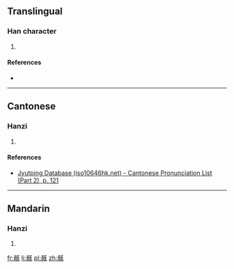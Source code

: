 ==Translingual==

===Han character===
{{Han char|rn=71|rad=无|as=09|sn=13|four=|canj=月月一女山 (BBMVU)|ids=⿰[[咼]][[旡]]}}

# {{defn|Han|sort=无09}}

====References====
* {{Han ref|kx=0485.350|dkj=13730|dj=0848.120|hdz=21148.070|uh=65E4|ud=26084}}

----

==Cantonese==

===Hanzi===
{{yue-hanzi|jyut=[[wo6]]|y=wo6}}

# {{defn|lang=yue|sort=无09}}

====References====
*[http://www.iso10646hk.net/jp/document/download.jsp Jyutping Database (iso10646hk.net) - Cantonese Pronunciation List (Part 2), p. 121]

----

==Mandarin==

===Hanzi===
{{cmn-hanzi|pin=[[huò]] ([[huo4]]), [[mì]] ([[mi4]])|wg=huo<sup>4</sup>, mi<sup>4</sup>}}

# {{defn|lang=cmn|sort=无09}}

[[fr:旤]]
[[li:旤]]
[[pl:旤]]
[[zh:旤]]